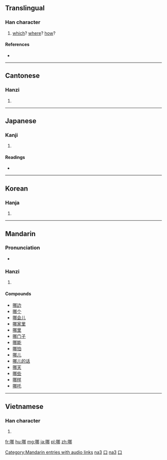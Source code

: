 ==Translingual==
{{stroke_order}}

===Han character===
{{Han char|rn=30|rad=口|as=07|sn=10|four=6702<sub>7</sub>|canj=口尸手中 (RSQL)}}

# [[which]]? [[where]]? [[how]]?

====References====
* {{Han ref|kx=0190.180|dkj=03651|dj=0410.020|hdz=10623.070|uh=54EA|ud=21738|bh=ADFE|bd=44542}}

----

==Cantonese==

===Hanzi===
{{yue-hanzi|jyut=|y=na1, na4 na5}}

# {{defn|lang=yue|sort=口07}}

----

==Japanese==

===Kanji===
{{ja-kanji|grade=|rs=口07}}

# {{defn|lang=ja|sort=口07}}

====Readings====
* {{ja-readings|on=[[だ]] (da), [[な]] (na)|kun=}}

----

==Korean==

===Hanja===
{{ko-hanja|hangeul=나|rv=na|mr=na}}

# {{defn|lang=ko|sort=口07}}

----

==Mandarin==

===Pronunciation===
* {{audio|zh-na.ogg|audio}}

===Hanzi===
{{cmn-hanzi|pin=[[nǎ]] ([[na3]]), [[na]] ([[na5]]), [[né]] ([[ne2]]), [[něi]] ([[nei3]]), [[nuó]] ([[nuo2]])|wg=na<sup>3</sup>, na<sup>5</sup>, *<sup>2</sup>, nei<sup>3</sup>, no<sup>2</sup>}}

# {{defn|lang=cmn|sort=口07}}

====Compounds====
* [[哪边]]
* [[哪个]]
* [[哪会儿]]
* [[哪家里]]
* [[哪里]]
* [[哪门子]]
* [[哪能]]
* [[哪怕]]
* [[哪儿]]
* [[哪儿的话]]
* [[哪天]]
* [[哪些]]
* [[哪样]]
* [[哪吒]]

[[Category:Mandarin entries with audio links]]
[[Category:Mandarin pronouns in simplified script|na3]]
[[Category:Mandarin pronouns in traditional script|口]]
[[Category:zh-cn:Beginning Mandarin|na3]]
[[Category:zh-tw:Beginning Mandarin|口]]

----

==Vietnamese==

===Han character===
{{vi-hantu|[[ná]], [[nư]], [[na]], [[nạ]]|rs=口07}}

# {{defn|lang=vi|sort=口07}}

[[fr:哪]]
[[hu:哪]]
[[mg:哪]]
[[ja:哪]]
[[pl:哪]]
[[zh:哪]]